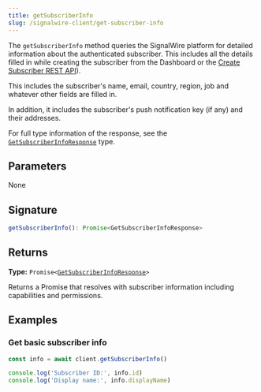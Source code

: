 ```yaml
---
title: getSubscriberInfo
slug: /signalwire-client/get-subscriber-info
---
```



The `getSubscriberInfo` method queries the SignalWire platform for detailed information about the authenticated subscriber. 
This includes all the details filled in while creating the subscriber from the Dashboard or the
[Create Subscriber REST API](/rest/signalwire-rest/endpoints/fabric/subscribers-create)).

This includes the subscriber's name, email, country, region, job and whatever other fields are filled in.

In addition, it includes the subscriber's push notification key (if any) and their addresses.

For full type information of the response, see the [`GetSubscriberInfoResponse`](/types#getsubscriberinforesponse) type.

## Parameters

None

## Signature

```typescript
getSubscriberInfo(): Promise<GetSubscriberInfoResponse>
```

## Returns

**Type:** `Promise<`[`GetSubscriberInfoResponse`](../Types/index.mdx#getsubscriberinforesponse)`>`

Returns a Promise that resolves with subscriber information including capabilities and permissions.

## Examples

### Get basic subscriber info

```typescript
const info = await client.getSubscriberInfo()

console.log('Subscriber ID:', info.id)
console.log('Display name:', info.displayName)
```